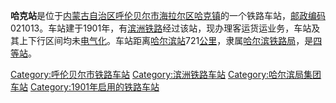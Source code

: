 {{noteTA
|1=zh-cn:始发车次; zh-hk:列車班次;
|2=zh-cn:车次; zh-hk:班次;
}}
{{Infobox China railway station
|车站名称 = 哈克站
|eng_name = Hake Railway Station
|other_name = 
|address = [[内蒙古自治区|内蒙古自治区]][[呼伦贝尔市|呼伦贝尔市]][[海拉尔区|海拉尔区]][[哈克镇|哈克镇]]
|coordinates = {{coord|49.190893|120.070113|display=inline,title}}
|code = 57773
|commercial_code = HKX
|pinyin_code = HKE
|former = 哈根站（{{lang|ru|Хакэ}}<ref>{{cite book|author=Мелихов Г.В.|title= Мелихов Г.В. Белый Харбин: Середина 1920-х.|url=https://www.rp-net.ru/book/publications/melihov/Melihov-Belyy_Harbin.pdf|publisher=Русский путь|year=2003}}</ref>）
|归属 = [[哈尔滨铁路局|哈尔滨铁路局]][[海拉尔车务段|海拉尔车务段]]
|线路 = [[滨洲铁路|滨洲铁路]]
|车站等级 = [[四等站_(中铁)|四等站]]
}}
'''哈克站'''是位于[[内蒙古自治区|内蒙古自治区]][[呼伦贝尔市|呼伦贝尔市]][[海拉尔区|海拉尔区]][[哈克镇|哈克镇]]的一个铁路车站，[[邮政编码|邮政编码]]021013。车站建于1901年，有[[滨洲铁路|滨洲铁路]]经过该站，现办理客运货运业务，车站及其上下行区间均未[[电气化|电气化]]。车站距离[[哈尔滨站|哈尔滨站]]721[[公里|公里]]，隶属[[哈尔滨铁路局|哈尔滨铁路局]]，是[[四等站_(中铁)|四等站]]。

{{start rail box|[[File:China_Railways.svg|16px]] [[中国铁路|中国铁路]]}}
{{s-inop|[[顺河站|顺河站]]|{{站|哈尔滨}}方向}}
{{s-line|[[滨洲铁路|滨洲铁路]]<br />← 19km 哈克站 13km →}}
{{s-inop|[[海拉尔南站|海拉尔南站]]<br /><s>''[[西哈站|西哈站]]''</s>、<s>''[[宏原站|宏原站]]''</s>(已撤销)|{{站|满洲里}}方向}}
{{end box}}

{{滨洲铁路}}
{{铁路车站小作品}}
{{内蒙古小作品}}

[[Category:呼伦贝尔市铁路车站|Category:呼伦贝尔市铁路车站]]
[[Category:滨洲铁路车站|Category:滨洲铁路车站]]
[[Category:哈尔滨局集团车站|Category:哈尔滨局集团车站]]
[[Category:1901年启用的铁路车站|Category:1901年启用的铁路车站]]